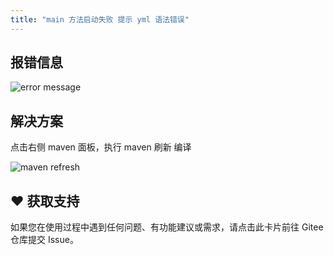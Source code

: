 ```yaml
---
title: "main 方法启动失败 提示 yml 语法错误"
---
```


## 报错信息

![error message](/images/1605079257156-8eba1af2-6208-4f30-b9a1-1278b7f47671.png)

## 解决方案

点击右侧 maven 面板，执行 maven 刷新 编译

![maven refresh](/images/1605079311171-48477644-7777-48f7-b19f-07905ef067c4.png)

## ♥️ 获取支持
<Card title="遇到问题？" horizontal icon="link" href="https://gitee.com/log4j/pig/issues">
  如果您在使用过程中遇到任何问题、有功能建议或需求，请点击此卡片前往 Gitee 仓库提交 Issue。
</Card>

